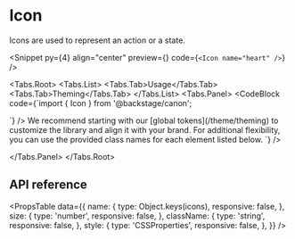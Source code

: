 
# Icon

Icons are used to represent an action or a state.

<Snippet
  py={4}
  align="center"
  preview={<IconPreview />}
  code={`<Icon name="heart" />`}
/>

<Tabs.Root>
  <Tabs.List>
    <Tabs.Tab>Usage</Tabs.Tab>
    <Tabs.Tab>Theming</Tabs.Tab>
  </Tabs.List>
  <Tabs.Panel>
    <CodeBlock
      code={`import { Icon } from '@backstage/canon';

<Icon />
`}
    />
  </Tabs.Panel>
  <Tabs.Panel>
    We recommend starting with our [global tokens](/theme/theming) to customize the library and align it with
    your brand. For additional flexibility, you can use the provided class names for each element listed below.
    <CodeBlock
      code={`<Icon className="icon" />`}
    />

  </Tabs.Panel>
</Tabs.Root>

## API reference

<PropsTable
  data={{
    name: {
      type: Object.keys(icons),
      responsive: false,
    },
    size: {
      type: 'number',
      responsive: false,
    },
    className: {
      type: 'string',
      responsive: false,
    },
    style: {
      type: 'CSSProperties',
      responsive: false,
    },
  }}
/>
